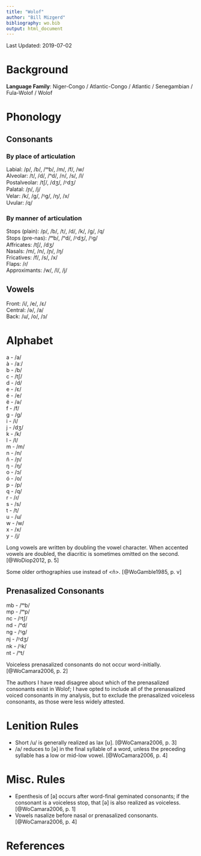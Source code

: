 ```yaml
---
title: "Wolof"
author: "Bill Mizgerd"
bibliography: wo.bib
output: html_document
---
```


Last Updated: 2019-07-02

# Background

**Language Family**: Niger-Congo / Atlantic-Congo / Atlantic / Senegambian / Fula-Wolof / Wolof

# Phonology

## Consonants

### By place of articulation

Labial: /p/, /b/, /ᵐb/, /m/, /f/, /w/  
Alveolar: /t/, /d/, /ⁿd/, /n/, /s/, /l/  
Postalveolar: /tʃ/, /dʒ/, /ᶮdʒ/  
Palatal: /ɲ/, /j/  
Velar: /k/, /ɡ/, /ᵑɡ/, /ŋ/, /x/  
Uvular: /q/  

### By manner of articulation

Stops (plain): /p/, /b/, /t/, /d/, /k/, /ɡ/, /q/  
Stops (pre-nas): /ᵐb/, /ⁿd/, /ᶮdʒ/, /ᵑɡ/  
Affricates: /tʃ/, /dʒ/  
Nasals: /m/, /n/, /ɲ/, /ŋ/  
Fricatives: /f/, /s/, /x/  
Flaps: /ɾ/  
Approximants: /w/, /l/, /j/  

## Vowels

Front: /i/, /e/, /ɛ/  
Central: /ə/, /a/  
Back: /u/, /o/, /ɔ/  

# Alphabet

a - /a/  
à - /aː/  
b - /b/  
c - /tʃ/  
d - /d/  
e - /ɛ/  
é - /e/  
ë - /ə/  
f - /f/  
g - /ɡ/  
i - /i/  
j - /dʒ/  
k - /k/  
l - /l/  
m - /m/  
n - /n/  
ñ - /ɲ/  
ŋ - /ŋ/  
o - /ɔ/  
ó - /o/  
p - /p/  
q - /q/  
r - /ɾ/  
s - /s/  
t - /t/  
u - /u/  
w - /w/  
x - /x/  
y - /j/  

Long vowels are written by doubling the vowel character. When accented vowels are doubled, the diacritic is sometimes omitted on the second. [@WoDiop2012, p. 5]

Some older orthographies use <ny> instead of <ñ>. [@WoGamble1985, p. v]

## Prenasalized Consonants

mb - /ᵐb/  
mp - /ᵐp/  
nc - /ᶮtʃ/  
nd - /ⁿd/  
ng - /ᵑɡ/  
nj - /ᶮdʒ/  
nk - /ᵑk/  
nt - /ⁿt/  

Voiceless prenasalized consonants do not occur word-initially. [@WoCamara2006, p. 2]

The authors I have read disagree about which of the prenasalized consonants exist in Wolof; I have opted to include all of the prenasalized voiced consonants in my analysis, but to exclude the prenasalized voiceless consonants, as those were less widely attested.

# Lenition Rules

* Short /u/ is generally realized as lax [ʊ]. [@WoCamara2006, p. 3]
* /a/ reduces to [ə] in the final syllable of a word, unless the preceding syllable has a low or mid-low vowel. [@WoCamara2006, p. 4]

# Misc. Rules

* Epenthesis of [ə] occurs after word-final geminated consonants; if the consonant is a voiceless stop, that [ə] is also realized as voiceless. [@WoCamara2006, p. 1]
* Vowels nasalize before nasal or prenasalized consonants. [@WoCamara2006, p. 4]

# References
